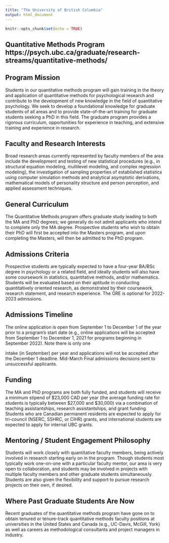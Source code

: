 ---
title: "The University of British Columbia"
output: html_document
---

```{r setup, include=FALSE}
knitr::opts_chunk$set(echo = TRUE)
```


## Quantitative Methods Program https://psych.ubc.ca/graduate/research-streams/quantitative-methods/ {-}

## Program Mission  {-}
Students in our quantitative methods program will gain training in the theory and application of quantitative methods for psychological research and contribute to the development of new knowledge in the field of quantitative psychology. We seek to develop a foundational knowledge for graduate students of all areas and to provide state-of-the-art training for graduate students seeking a PhD in this field. The graduate program provides a rigorous curriculum, opportunities for experience in teaching, and extensive training and experience in research.


## Faculty and Research Interests  {-}
Broad research areas currently represented by faculty members of the area include the development and testing of new statistical procedures (e.g., in structural equation modeling, multilevel modeling, and complex regression modeling), the investigation of sampling properties of established statistics using computer simulation methods and analytical asymptotic derivations, mathematical models of personality structure and person perception, and applied assessment techniques.




## General Curriculum  {-}
The Quantitative Methods program offers graduate study leading to both the MA and PhD degrees; we generally do not admit applicants who intend to complete only the MA degree. Prospective students who wish to obtain their PhD will first be accepted into the Masters program, and upon completing the Masters, will then be admitted to the PhD program.


## Admissions Criteria  {-}
Prospective students are typically expected to have a four-year BA/BSc degree in psychology or a related field, and ideally students will also have some coursework in statistics, quantitative methods, and/or mathematics. Students will be evaluated based on their aptitude in conducting quantitatively oriented research, as demonstrated by their coursework, research statement, and research experience. The GRE is optional for 2022-2023 admissions.


## Admissions Timeline  {-}
The online application is open from September 1 to December 1 of the year prior to a program’s start date (e.g., online applications will be accepted from September 1 to December 1, 2021 for programs beginning in September 2022). Note there is only one

intake (in September) per year and applications will not be accepted after the December 1 deadline. Mid-March Final admissions decisions sent to unsuccessful applicants.


## Funding  {-}
The MA and PhD programs are both fully funded, and students will receive a minimum stipend of $23,000 CAD per year (the average funding rate for students is typically between
$27,000 and $30,000) via a combination of teaching assistantships, research assistantships, and grant funding. Students who are Canadian permanent residents are expected to apply for tri-council (NSERC, SSHRC, or CIHR) grants, and international students are expected to apply for internal UBC grants.


## Mentoring / Student Engagement Philosophy  {-}
Students will work closely with quantitative faculty members, being actively involved in research starting early on in the program. Though students most typically work one-on-one with a particular faculty mentor, our area is very open to collaboration, and students may be involved in projects with multiple faculty members and other graduate students simultaneously. Students are also given the flexibility and support to pursue research projects on their own, if desired.



## Where Past Graduate Students Are Now  {-}
Recent graduates of the quantitative methods program have gone on to obtain tenured or tenure-track quantitative methods faculty positions at universities in the United States and Canada (e.g., UC-Davis, McGill, York) as well as careers as methodological consultants and project managers in industry.


